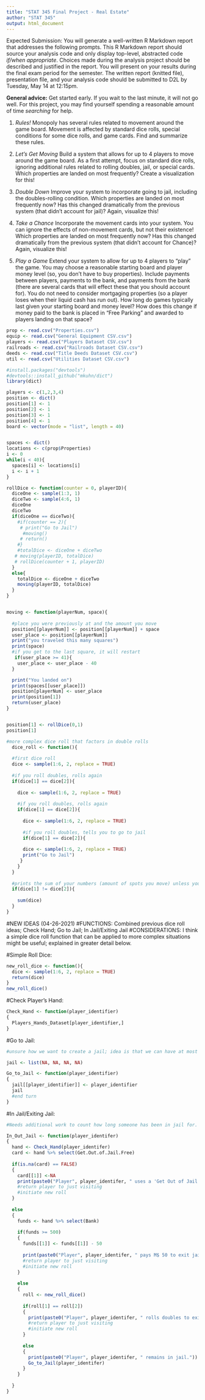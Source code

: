 ---
title: "STAT 345 Final Project - Real Estate"
author: "STAT 345"
output: html_document
---

Expected Submission: You will generate a well-written R Markdown report that addresses the following prompts. This R Markdown report should source your analysis code and only display top-level, abstracted code _if/when appropriate_. Choices made during the analysis project should be described and justified in the report. You will present on your results during the final exam period for the semester. The written report (knitted file), presentation file, and your analysis code should be submitted to D2L by Tuesday, May 14 at 12:15pm. 

**General advice:** Get started early. If you wait to the last minute, it will not go well. For this project, you may find yourself spending a reasonable amount of time _searching_ for help.

1. _Rules!_ Monopoly has several rules related to movement around the game board. Movement is affected by standard dice rolls, special conditions for some dice rolls, and game cards. Find and summarize these rules. 

2. _Let's Get Moving_ Build a system that allows for up to 4 players to move around the game board. As a first attempt, focus on standard dice rolls, ignoring additional rules related to rolling doubles, jail, or special cards. Which properties are landed on most frequently? Create a visualization for this!

3. _Double Down_ Improve your system to incorporate going to jail, including the doubles-rolling condition. Which properties are landed on most frequently now? Has this changed dramatically from the previous system (that didn't account for jail)? Again, visualize this!

4. _Take a Chance_ Incorporate the movement cards into your system. You can ignore the effects of non-movement cards, but not their existence! Which properties are landed on most frequently now? Has this changed dramatically from the previous system (that didn't account for Chance)? Again, visualize this!

5. _Play a Game_ Extend your system to allow for up to 4 players to "play" the game. You may choose a reasonable starting board and player money level (so, you don't have to buy properties). Include payments between players, payments to the bank, and payments from the bank (there are several cards that will effect these that you should account for). You do not need to consider mortgaging properties (so a player loses when their liquid cash has run out). How long do games typically last given your starting board and money level? How does this change if money paid to the bank is placed in "Free Parking" and awarded to players landing on that space?


```{r}
prop <- read.csv("Properties.csv")
equip <- read.csv("General Equipment CSV.csv")
players <- read.csv("Players Dataset CSV.csv")
railroads <- read.csv("Railroads Dataset CSV.csv")
deeds <- read.csv("Title Deeds Dataset CSV.csv")
util <- read.csv("Utilities Dataset CSV.csv")

#install.packages("devtools")
#devtools::install_github("mkuhn/dict")
library(dict)

players <- c(1,2,3,4)
position <- dict()
position[1] <- 1
position[2] <- 1
position[3] <- 1
position[4] <- 1
board <- vector(mode = "list", length = 40)


spaces <- dict()
locations <- c(prop$Properties)
i <- 0
while(i < 40){
  spaces[i] <- locations[i]
  i <- i + 1
}


```

```{r}
rollDice <- function(counter = 0, playerID){
  diceOne <- sample(1:3, 1)
  diceTwo <- sample(4:6, 1)
  diceOne
  diceTwo
  if(diceOne == diceTwo){
    #if(counter == 2){
     # print("Go to Jail")
      #moving()
     # return()
    #}
    #totalDice <- diceOne + diceTwo
   # moving(playerID, totalDice)
   # rollDice(counter + 1, playerID)
  }
  else{
    totalDice <- diceOne + diceTwo
    moving(playerID, totalDice)
  }
}


moving <- function(playerNum, space){
 
  #place you were previously at and the amount you move
  position[[playerNum]] <- position[[playerNum]] + space
  user_place <- position[[playerNum]]
  print("you traveled this many squares")
  print(space)
  #if you get to the last square, it will restart 
   if(user_place >= 41){
    user_place <- user_place - 40
  }

  print("You landed on")
  print(spaces[[user_place]])
  position[playerNum] <- user_place
  print(position[1])
  return(user_place)
}


position[1] <- rollDice(0,1)
position[1]
```


```{r}
#more complex dice roll that factors in double rolls
  dice_roll <- function(){
  
  #first dice roll 
  dice <- sample(1:6, 2, replace = TRUE)
  
  #if you roll doubles, rolls again
  if(dice[1] == dice[2]){
    
    dice <- sample(1:6, 2, replace = TRUE)
    
    #if you roll doubles, rolls again
    if(dice[1] == dice[2]){
    
      dice <- sample(1:6, 2, replace = TRUE)
      
      #if you roll doubles, tells you to go to jail
      if(dice[1] == dice[2]){
    
      dice <- sample(1:6, 2, replace = TRUE)
      print("Go to Jail")
     }
    }
  }
  
  #prints the sum of your numbers (amount of spots you move) unless you go to jail
  if(dice[1] != dice[2]){
  
    sum(dice)
  }
}
```
#NEW IDEAS (04-26-2021)
   #FUNCTIONS: Combined previous dice roll ideas; Check Hand; Go to Jail; In Jail/Exiting Jail
   #CONSIDERATIONS: I think a simple dice roll function that can be applied to more complex situations might be useful; explained in greater detail below.

#Simple Roll Dice:
```{r}
new_roll_dice <- function(){
  dice <- sample(1:6, 2, replace = TRUE)
  return(dice)
}
new_roll_dice()
```   

#Check Player's Hand:
```{r}
Check_Hand <- function(player_identifier)
{
  Players_Hands_Dataset[player_identifier,]
}
```

#Go to Jail:
```{r}
#unsure how we want to create a jail; idea is that we can have at most four players in jail at once, so we can assign each element of a list of cardinality 4 a unique position which corresponds to the player's number.

jail <- list(NA, NA, NA, NA)

Go_to_Jail <- function(player_identifier)
{
  jail[[player_identifier]] <- player_identifier
  jail
  #end turn
}
```

#In Jail/Exiting Jail:
```{r}
#Needs additional work to count how long someone has been in jail for. 

In_Out_Jail <- function(player_identifer)
{
  hand <- Check_Hand(player_identifer)
  card <- hand %>% select(Get.Out.of.Jail.Free) 
  
  if(is.na(card) == FALSE)
  {
    card[[1]] <-NA
    print(paste0("Player", player_identifer, " uses a 'Get Out of Jail Free Card.'"))
    #return player to just visiting
    #initiate new roll
  }
  
  else
  {
    funds <- hand %>% select(Bank)
    
    if(funds >= 500)
    {
      funds[[1]] <- funds[[1]] - 50
      
      print(paste0("Player", player_identifer, " pays M$ 50 to exit jail."))
      #return player to just visiting
      #initiate new roll
    }
    
    else
    {
      roll <- new_roll_dice()
      
      if(roll[1] == roll[2])
      { 
        print(paste0("Player", player_identifer, " rolls doubles to exit jail."))
        #return player to just visiting
        #initiate new roll
      }
      
      else
      {
        print(paste0("Player", player_identifer, " remains in jail."))
        Go_to_Jail(player_identifer)
      }
    }
    
  }
}
```


